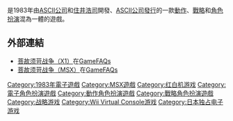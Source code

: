 {{Infobox VG
| title       = 菩故须苛战争
| original    = 
| japanese    = ボコスカウォーズ
| english     = Bokosuka Wars
| image       = 
| caption     = 
| official    = 
| common      = 
| genre       = [[即時戰略遊戲|即時戰略遊戲]]<br>[[戰略角色扮演遊戲|戰略角色扮演遊戲]]<br>[[動作角色扮演遊戲|動作角色扮演遊戲]]
| platforms   = [[Sharp_X1|Sharp X1]]<br>[[MSX|MSX]]<br>[[FM-7|FM-7]]<br>[[NEC_PC-6001|NEC PC-6001]]<br>[[NEC_PC-8801|NEC PC-8801]]<br>[[NEC_PC-9801|NEC PC-9801]]<br>[[FC遊戲機|FC遊戲機]]<br>[[i-mode|i-mode]]<br>[[Virtual_Console|Virtual Console]]
| developer   = [[住井浩司|住井浩司]]（PC）<br>[[ASCII_(公司)|ASCII公司]]（FC遊戲機）
| publisher   = [[ASCII_(公司)|ASCII公司]]<br>[[enterbrain|enterbrain]]
| director    = 
| producer    = 
| designer    = [[住井浩司|住井浩司]]
| writer      = 
| programmer  = 
| composer    = 
| artist      = 
| series      = 
| engine      = 
| modes       = [[單人電子遊戲|單人]]
| released    = '''Sharp X1'''<br>1983年<br>'''MSX／PC-88'''<br>1984年<br>'''PC-98／FM-7'''<br>1985年<br>'''FC遊戲機'''<br>{{日期|1985|12|14}}<br>'''i-Mode'''<br>2004年<br>'''Virtual Console'''<br>{{日期|2008|4|8}}
| onlinegame  = 
| shutdown    = 
}}
{{Vgname|1=菩故须苛战争|ja=ボコスカウォーズ|en=Bokosuka Wars|italic=no}}是1983年由[[ASCII_(公司)|ASCII公司]]和[[住井浩司|住井浩司]]開發、[[ASCII_(公司)|ASCII公司]][[發行|發行]]的一款[[動作遊戲|動作]]、[[戰略遊戲|戰略]]和[[電子角色扮演遊戲|角色扮演]]混為一體的遊戲。

== 外部連結 ==
* [http://www.gamefaqs.com/x1/977280-bokosuka-wars 菩故须苛战争（X1）]在[[GameFAQs|GameFAQs]]
* [http://www.gamefaqs.com/msx/918030-bokosuka-wars 菩故须苛战争（MSX）]在[[GameFAQs|GameFAQs]]

{{DEFAULTSORT:Bokosuka Wars}}
[[Category:1983年電子遊戲|Category:1983年電子遊戲]]
[[Category:MSX遊戲|Category:MSX遊戲]]
[[Category:红白机游戏|Category:红白机游戏]]
[[Category:電子角色扮演遊戲|Category:電子角色扮演遊戲]]
[[Category:動作角色扮演遊戲|Category:動作角色扮演遊戲]]
[[Category:戰略角色扮演遊戲|Category:戰略角色扮演遊戲]]
[[Category:战略游戏|Category:战略游戏]]
[[Category:Wii_Virtual_Console游戏|Category:Wii Virtual Console游戏]]
[[Category:日本独占电子游戏|Category:日本独占电子游戏]]


{{Action-rpg-videogame-stub}}
{{Strategy-videogame-stub}}